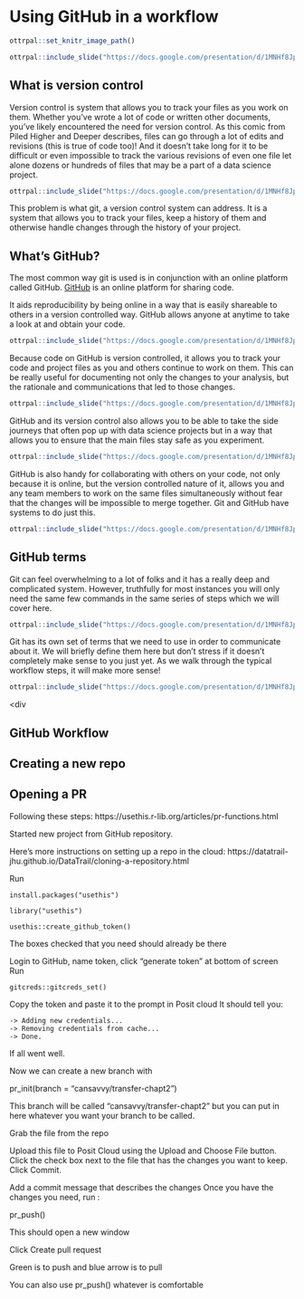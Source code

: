 
# Using GitHub in a workflow

```r
ottrpal::set_knitr_image_path()
```

```r
ottrpal::include_slide("https://docs.google.com/presentation/d/1MNHf8JpolaEP_vQ_kB-1xRBF9wo3haCArRu117hBoHA/edit#slide=id.g21a84b32106_0_33")
```

## What is version control

Version control is system that allows you to track your files as you work on them.
Whether you've wrote a lot of code or written other documents, you've likely encountered the need for version control. As this comic from Piled Higher and Deeper describes, files can go through a lot of edits and revisions (this is true of code too)! And it doesn't take long for it to be difficult or even impossible to track the various revisions of even one file let alone dozens or hundreds of files that may be a part of a data science project.

```r
ottrpal::include_slide("https://docs.google.com/presentation/d/1MNHf8JpolaEP_vQ_kB-1xRBF9wo3haCArRu117hBoHA/edit#slide=id.g2282797b55b_0_0")
```

This problem is what git, a version control system can address. It is a system that allows you to track your files, keep a history of them and otherwise handle changes through the history of your project.

## What's GitHub?

The most common way git is used is in conjunction with an online platform called GitHub.
[GitHub](https://github.com/) is an online platform for sharing code.

It aids reproducibility by being online in a way that is easily shareable to others in a version controlled way. GitHub allows anyone at anytime to take a look at and obtain your code.

```r
ottrpal::include_slide("https://docs.google.com/presentation/d/1MNHf8JpolaEP_vQ_kB-1xRBF9wo3haCArRu117hBoHA/edit#slide=id.g201bd406763_37_415")
```

Because code on GitHub is version controlled, it allows you to track your code and project files as you and others continue to work on them. This can be really useful for documenting not only the changes to your analysis, but the rationale and communications that led to those changes.

```r
ottrpal::include_slide("https://docs.google.com/presentation/d/1MNHf8JpolaEP_vQ_kB-1xRBF9wo3haCArRu117hBoHA/edit#slide=id.g201bd406763_37_488")
```

GitHub and its version control also allows you to be able to take the side journeys that often pop up with data science projects but in a way that allows you to ensure that the main files stay safe as you experiment.

```r
ottrpal::include_slide("https://docs.google.com/presentation/d/1MNHf8JpolaEP_vQ_kB-1xRBF9wo3haCArRu117hBoHA/edit#slide=id.g201bd406763_37_459")
```

GitHub is also handy for collaborating with others on your code, not only because it is online, but the version controlled nature of it, allows you and any team members to work on the same files simultaneously without fear that the changes will be impossible to merge together. Git and GitHub have systems to do just this.

```r
ottrpal::include_slide("https://docs.google.com/presentation/d/1MNHf8JpolaEP_vQ_kB-1xRBF9wo3haCArRu117hBoHA/edit#slide=id.g201bd406763_37_503")
```

## GitHub terms

Git can feel overwhelming to a lot of folks and it has a really deep and complicated system. However, truthfully for most instances you will only need the same few commands in the same series of steps which we will cover here.

```r
ottrpal::include_slide("https://docs.google.com/presentation/d/1MNHf8JpolaEP_vQ_kB-1xRBF9wo3haCArRu117hBoHA/edit#slide=id.g2282797b55b_0_7")
```

Git has its own set of terms that we need to use in order to communicate about it. We will briefly define them here but don't stress if it doesn't completely make sense to you just yet. As we walk through the typical workflow steps, it will make more sense!

```r
ottrpal::include_slide("https://docs.google.com/presentation/d/1MNHf8JpolaEP_vQ_kB-1xRBF9wo3haCArRu117hBoHA/edit#slide=id.g201bd406763_37_5")
```

<div

## GitHub Workflow

## Creating a new repo


## Opening a PR

Following these steps: https://usethis.r-lib.org/articles/pr-functions.html

Started new project from GitHub repository.

Here’s more instructions on setting up a repo in the cloud: https://datatrail-jhu.github.io/DataTrail/cloning-a-repository.html


Run
```
install.packages("usethis")
```

```
library("usethis")
```

```
usethis::create_github_token()
```

The boxes checked that you need should already be there

Login to GitHub, name token, click “generate token” at bottom of screen
Run
```
gitcreds::gitcreds_set()
```

Copy the token and paste it to the prompt in Posit cloud
It should tell you:

```
-> Adding new credentials...
-> Removing credentials from cache...
-> Done.
```

If all went well.

Now we can create a new branch with

pr_init(branch = "cansavvy/transfer-chapt2")

This branch will be called "cansavvy/transfer-chapt2" but you can put in here whatever you want your branch to be called.

Grab the file from the repo

Upload this file to Posit Cloud using the Upload and Choose File button.
Click the check box next to the file that has the changes you want to keep.
Click Commit.

Add a commit message that describes the changes
Once you have the changes you need, run :

pr_push()

This should open a new window

Click Create pull request

Green is to push and blue arrow is to pull

You can also use pr_push() whatever is comfortable
